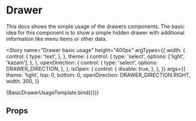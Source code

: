 
<Meta title="Drawer" component={Drawer} />


# Drawer

This docs shows the simple usage of the drawers components.
The basic idea for this component is to show a simple hidden drawer with additional information like menu items or other data.

<Story
  name="Drawer basic usage"
  height="400px"
  argTypes={{
    width: {
      control: {
        type: 'text',
      },
    },
    theme: {
      control: {
        type: 'select',
        options: ['light', 'kazam'],
      },
    },
    openDirection: {
      control: {
        type: 'select',
        options: DRAWER_DIRECTION,
      },
    },
    isOpen: {
      control: {
        disable: true,
      },
    },
  }}
  args={{
    theme: 'light',
    top: 0,
    bottom: 0,
    openDirection: DRAWER_DIRECTION.RIGHT,
    width: 300,
  }}
>
  {BasicDrawerUsageTemplate.bind({})}
</Story>

## Props

<ArgsTable of={Drawer} />
